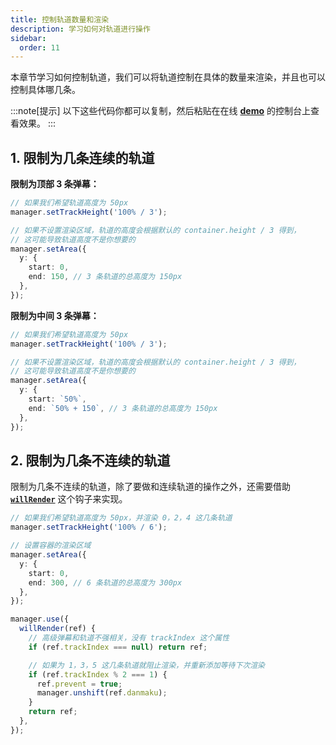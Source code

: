 ```yaml
---
title: 控制轨道数量和渲染
description: 学习如何对轨道进行操作
sidebar:
  order: 11
---
```


本章节学习如何控制轨道，我们可以将轨道控制在具体的数量来渲染，并且也可以控制具体哪几条。

:::note[提示]
以下这些代码你都可以复制，然后粘贴在在线 [**demo**](https://imtaotao.github.io/danmu/) 的控制台上查看效果。
:::

## 1. 限制为几条连续的轨道

**限制为顶部 3 条弹幕：**

```ts {2, 8-9}
// 如果我们希望轨道高度为 50px
manager.setTrackHeight('100% / 3');

// 如果不设置渲染区域，轨道的高度会根据默认的 container.height / 3 得到，
// 这可能导致轨道高度不是你想要的
manager.setArea({
  y: {
    start: 0,
    end: 150, // 3 条轨道的总高度为 150px
  },
});
```

**限制为中间 3 条弹幕：**

```ts {2, 8-9}
// 如果我们希望轨道高度为 50px
manager.setTrackHeight('100% / 3');

// 如果不设置渲染区域，轨道的高度会根据默认的 container.height / 3 得到，
// 这可能导致轨道高度不是你想要的
manager.setArea({
  y: {
    start: `50%`,
    end: `50% + 150`, // 3 条轨道的总高度为 150px
  },
});
```

## 2. 限制为几条不连续的轨道

限制为几条不连续的轨道，除了要做和连续轨道的操作之外，还需要借助 [**`willRender`**](../../reference/manager-hooks/#willrender) 这个钩子来实现。

```ts {2, 7-8, 15, 18-21}
// 如果我们希望轨道高度为 50px，并渲染 0，2，4 这几条轨道
manager.setTrackHeight('100% / 6');

// 设置容器的渲染区域
manager.setArea({
  y: {
    start: 0,
    end: 300, // 6 条轨道的总高度为 300px
  },
});

manager.use({
  willRender(ref) {
    // 高级弹幕和轨道不强相关，没有 trackIndex 这个属性
    if (ref.trackIndex === null) return ref;

    // 如果为 1，3，5 这几条轨道就阻止渲染，并重新添加等待下次渲染
    if (ref.trackIndex % 2 === 1) {
      ref.prevent = true;
      manager.unshift(ref.danmaku);
    }
    return ref;
  },
});
```
